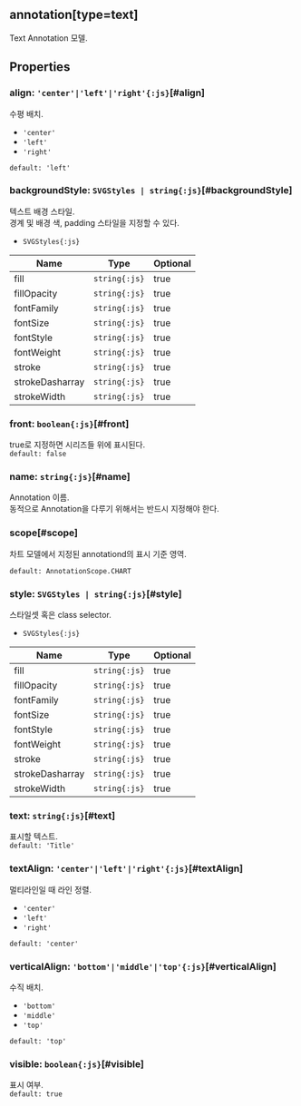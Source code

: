 ## annotation[type=text]
Text Annotation 모델.
## Properties

### align: `'center'|'left'|'right'{:js}`[#align]
수평 배치.  
- `'center'` 
- `'left'` 
- `'right'` 

`default: 'left'`  

### backgroundStyle: `SVGStyles | string{:js}`[#backgroundStyle]
텍스트 배경 스타일.\
경계 및 배경 색, padding 스타일을 지정할 수 있다.  
- `SVGStyles{:js}` 

| Name | Type | Optional |  
| ----- | ----- | ----- |  
| fill | `string{:js}` | true |  
| fillOpacity | `string{:js}` | true |  
| fontFamily | `string{:js}` | true |  
| fontSize | `string{:js}` | true |  
| fontStyle | `string{:js}` | true |  
| fontWeight | `string{:js}` | true |  
| stroke | `string{:js}` | true |  
| strokeDasharray | `string{:js}` | true |  
| strokeWidth | `string{:js}` | true |
### front: `boolean{:js}`[#front]
true로 지정하면 시리즈들 위에 표시된다.  
`default: false`  

### name: `string{:js}`[#name]
Annotation 이름.\
동적으로 Annotation을 다루기 위해서는 반드시 지정해야 한다.  

### scope[#scope]
차트 모델에서 지정된 annotationd의 표시 기준 영역.  


`default: AnnotationScope.CHART`  

### style: `SVGStyles | string{:js}`[#style]
스타일셋 혹은 class selector.  
- `SVGStyles{:js}` 

| Name | Type | Optional |  
| ----- | ----- | ----- |  
| fill | `string{:js}` | true |  
| fillOpacity | `string{:js}` | true |  
| fontFamily | `string{:js}` | true |  
| fontSize | `string{:js}` | true |  
| fontStyle | `string{:js}` | true |  
| fontWeight | `string{:js}` | true |  
| stroke | `string{:js}` | true |  
| strokeDasharray | `string{:js}` | true |  
| strokeWidth | `string{:js}` | true |
### text: `string{:js}`[#text]
표시할 텍스트.  
`default: 'Title'`  

### textAlign: `'center'|'left'|'right'{:js}`[#textAlign]
멀티라인일 때 라인 정렬.  
- `'center'` 
- `'left'` 
- `'right'` 

`default: 'center'`  

### verticalAlign: `'bottom'|'middle'|'top'{:js}`[#verticalAlign]
수직 배치.  
- `'bottom'` 
- `'middle'` 
- `'top'` 

`default: 'top'`  

### visible: `boolean{:js}`[#visible]
표시 여부.  
`default: true`  
